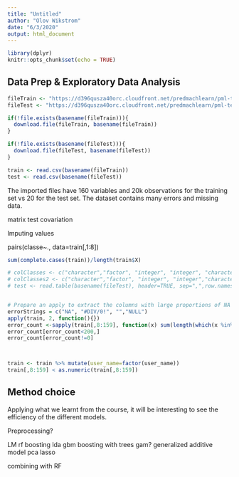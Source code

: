 ```yaml
---
title: "Untitled"
author: "Olov Wikstrom"
date: "6/3/2020"
output: html_document
---
```


```r
library(dplyr)
knitr::opts_chunk$set(echo = TRUE)
```

## Data Prep & Exploratory Data Analysis
```r
fileTrain <- "https://d396qusza40orc.cloudfront.net/predmachlearn/pml-training.csv"
fileTest <- "https://d396qusza40orc.cloudfront.net/predmachlearn/pml-testing.csv"

if(!file.exists(basename(fileTrain))){
  download.file(fileTrain, basename(fileTrain))
}

if(!file.exists(basename(fileTest))){
  download.file(fileTest, basename(fileTest))
}

train <- read.csv(basename(fileTrain))
test <- read.csv(basename(fileTest))
```
The imported files have 160 variables and 20k observations for the training set vs 20 for the test set. The dataset contains many errors and missing data. 

matrix
test 
covariation

Imputing values

pairs(classe~., data=train[,1:8])
```r
sum(complete.cases(train))/length(train$X)
```


```r
# colClasses <- c("character","factor", "integer", "integer", "character", "factor", rep("numeric",153), "factor")
# colClasses2 <- c("character","factor", "integer", "integer","character", "factor", rep("numeric",153), "factor")
# test <- read.table(basename(fileTest), header=TRUE, sep=",",row.names = 1, colClasses = colClasses2, quote = "",


# Prepare an apply to extract the columns with large proportions of NA
errorStrings = c("NA", "#DIV/0!", "","NULL")
apply(train, 2, function(){})
error_count <-sapply(train[,8:159], function(x) sum(length(which(x %in% errorStrings))))
error_count[error_count<200,]
error_count[error_count!=0]



train <- train %>% mutate(user_name=factor(user_name))
train[,8:159] < as.numeric(train[,8:159])

```

## Method choice
Applying what we learnt from the course, it will be interesting to see the efficiency of the different models. 

Preprocessing?


LM 
rf
boosting
lda
gbm boosting with trees
gam? generalized additive model
pca
lasso


combining with RF

```r
```


